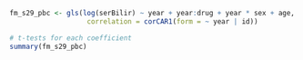 ```r
fm_s29_pbc <- gls(log(serBilir) ~ year + year:drug + year * sex + age, data = pbc2,
                   correlation = corCAR1(form = ~ year | id))

# t-tests for each coefficient
summary(fm_s29_pbc)
```


